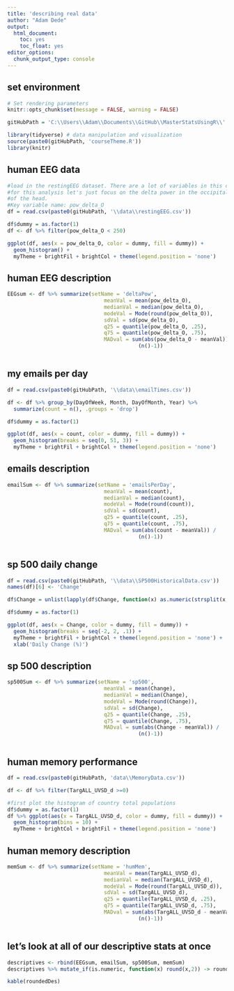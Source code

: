```yaml
---
title: 'describing real data'
author: "Adam Dede"
output:
  html_document:
    toc: yes
    toc_float: yes
editor_options:
  chunk_output_type: console
---
```



## set environment

```r

# Set rendering parameters
knitr::opts_chunk$set(message = FALSE, warning = FALSE)

gitHubPath = 'C:\\Users\\Adam\\Documents\\GitHub\\MasterStatsUsingR\\'

library(tidyverse) # data manipulation and visualization
source(paste0(gitHubPath, 'courseTheme.R'))
library(knitr)

```
## human EEG data 

```r
#load in the restingEEG dataset. There are a lot of variables in this dataset
#for this analysis let's just focus on the delta power in the occipital region 
#of the head. 
#Key variable name: pow_delta_O
df = read.csv(paste0(gitHubPath, '\\data\\restingEEG.csv'))

df$dummy = as.factor(1) 
df <- df %>% filter(pow_delta_O < 250)

ggplot(df, aes(x = pow_delta_O, color = dummy, fill = dummy)) + 
  geom_histogram() + 
  myTheme + brightFil + brightCol + theme(legend.position = 'none')

```

## human EEG description

```r

EEGsum <- df %>% summarize(setName = 'deltaPow', 
                               meanVal = mean(pow_delta_O), 
                               medianVal = median(pow_delta_O), 
                               modeVal = Mode(round(pow_delta_O)), 
                               sdVal = sd(pow_delta_O), 
                               q25 = quantile(pow_delta_O, .25), 
                               q75 = quantile(pow_delta_O, .75), 
                               MADval = sum(abs(pow_delta_O - meanVal)) / 
                                          (n()-1)) 



```

## my emails per day 

```r

df = read.csv(paste0(gitHubPath, '\\data\\emailTimes.csv'))

df <- df %>% group_by(DayOfWeek, Month, DayOfMonth, Year) %>% 
  summarize(count = n(), .groups = 'drop')

df$dummy = as.factor(1) 

ggplot(df, aes(x = count, color = dummy, fill = dummy)) + 
  geom_histogram(breaks = seq(0, 51, 3)) + 
  myTheme + brightFil + brightCol + theme(legend.position = 'none')

```
## emails description

```r

emailSum <- df %>% summarize(setName = 'emailsPerDay', 
                               meanVal = mean(count), 
                               medianVal = median(count), 
                               modeVal = Mode(round(count)), 
                               sdVal = sd(count), 
                               q25 = quantile(count, .25), 
                               q75 = quantile(count, .75), 
                               MADval = sum(abs(count - meanVal)) / 
                                          (n()-1)) 



```
## sp 500 daily change 

```r

df = read.csv(paste0(gitHubPath, '\\data\\SP500HistoricalData.csv'))
names(df)[6] <- 'Change'

df$Change = unlist(lapply(df$Change, function(x) as.numeric(strsplit(x, '%')[[1]])))

df$dummy = as.factor(1) 

ggplot(df, aes(x = Change, color = dummy, fill = dummy)) +
  geom_histogram(breaks = seq(-2, 2, .1)) + 
  myTheme + brightFil + brightCol + theme(legend.position = 'none') + 
  xlab('Daily Change (%)')

```

## sp 500 description

```r

sp500Sum <- df %>% summarize(setName = 'sp500', 
                               meanVal = mean(Change), 
                               medianVal = median(Change), 
                               modeVal = Mode(round(Change)), 
                               sdVal = sd(Change), 
                               q25 = quantile(Change, .25), 
                               q75 = quantile(Change, .75), 
                               MADval = sum(abs(Change - meanVal)) / 
                                          (n()-1)) 



```

## human memory performance

```r
df = read.csv(paste0(gitHubPath, 'data\\MemoryData.csv'))

df <- df %>% filter(TargALL_UVSD_d >=0)

#first plot the histogram of country total populations 
df$dummy = as.factor(1)
df %>% ggplot(aes(x = TargALL_UVSD_d, color = dummy, fill = dummy)) + 
  geom_histogram(bins = 10) + 
  myTheme + brightCol + brightFil + theme(legend.position = 'none')


```
## human memory description

```r

memSum <- df %>% summarize(setName = 'humMem', 
                               meanVal = mean(TargALL_UVSD_d), 
                               medianVal = median(TargALL_UVSD_d), 
                               modeVal = Mode(round(TargALL_UVSD_d)), 
                               sdVal = sd(TargALL_UVSD_d), 
                               q25 = quantile(TargALL_UVSD_d, .25), 
                               q75 = quantile(TargALL_UVSD_d, .75), 
                               MADval = sum(abs(TargALL_UVSD_d - meanVal)) / 
                                          (n()-1)) 



```
## let's look at all of our descriptive stats at once
```r

descriptives <- rbind(EEGsum, emailSum, sp500Sum, memSum)
descriptives %>% mutate_if(is.numeric, function(x) round(x,2)) -> roundedDes

kable(roundedDes)


```
